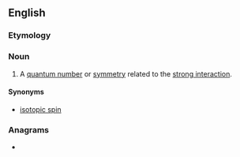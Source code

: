 {{also|isospín}}
==English==

===Etymology===
{{prefix|iso|spin|lang=en}}

===Noun===
{{wikipedia}}
{{en-noun|~}}

# {{lb|en|physics}} A [[quantum number]] or [[symmetry]] related to the [[strong interaction]].

====Synonyms====
* [[isotopic spin]]

===Anagrams===
* {{anagrams|en|sinopis}}